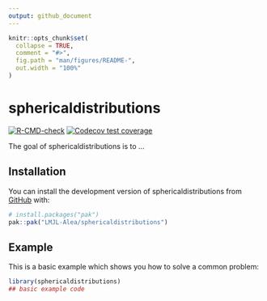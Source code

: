 ```yaml
---
output: github_document
---
```


<!-- README.md is generated from README.Rmd. Please edit that file -->

```r
knitr::opts_chunk$set(
  collapse = TRUE,
  comment = "#>",
  fig.path = "man/figures/README-",
  out.width = "100%"
)
```

# sphericaldistributions

<!-- badges: start -->
[![R-CMD-check](https://github.com/LMJL-Alea/sphericaldistributions/actions/workflows/R-CMD-check.yaml/badge.svg)](https://github.com/LMJL-Alea/sphericaldistributions/actions/workflows/R-CMD-check.yaml)
[![Codecov test coverage](https://codecov.io/gh/LMJL-Alea/sphericaldistributions/graph/badge.svg)](https://app.codecov.io/gh/LMJL-Alea/sphericaldistributions)
<!-- badges: end -->


The goal of sphericaldistributions is to ...

## Installation

You can install the development version of sphericaldistributions from [GitHub](https://github.com/) with:

``` r
# install.packages("pak")
pak::pak("LMJL-Alea/sphericaldistributions")
```

## Example

This is a basic example which shows you how to solve a common problem:

```r
library(sphericaldistributions)
## basic example code
```
